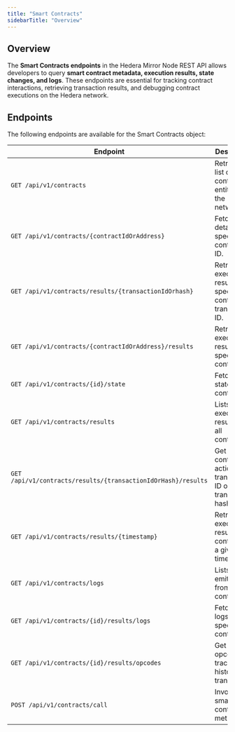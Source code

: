 ---
title: "Smart Contracts"
sidebarTitle: "Overview"
---


## Overview

The **Smart Contracts endpoints** in the Hedera Mirror Node REST API allows developers to query **smart contract metadata, execution results, state changes, and logs**. These endpoints are essential for tracking contract interactions, retrieving transaction results, and debugging contract executions on the Hedera network.

## Endpoints

The following endpoints are available for the Smart Contracts object:

| **Endpoint**                                                  | **Description**                                                     |
| ------------------------------------------------------------- | ------------------------------------------------------------------- |
| `GET /api/v1/contracts`                                       | Retrieves a list of smart contract entities on the network.         |
| `GET /api/v1/contracts/{contractIdOrAddress}`                 | Fetches details of a specific contract by ID.                       |
| `GET /api/v1/contracts/results/{transactionIdOrhash}`         | Retrieves execution results for a specific contract transaction ID. |
| `GET /api/v1/contracts/{contractIdOrAddress}/results`         | Retrieves execution results for a specific contract.                |
| `GET /api/v1/contracts/{id}/state`                            | Fetches the state of a contract.                                    |
| `GET /api/v1/contracts/results`                               | Lists execution results for all contracts.                          |
| `GET /api/v1/contracts/results/{transactionIdOrHash}/results` | Get contract actions by transaction ID or transaction hash.         |
| `GET /api/v1/contracts/results/{timestamp}`                   | Retrieves execution results for a contract at a given timestamp.    |
| `GET /api/v1/contracts/logs`                                  | Lists logs emitted from contracts.                                  |
| `GET /api/v1/contracts/{id}/results/logs`                     | Fetches logs for a specific contract.                               |
| `GET /api/v1/contracts/{id}/results/opcodes`                  | Get the opcode traces for historical transactions                   |
| `POST /api/v1/contracts/call`                                 | Invokes a smart contract method.                                    |
